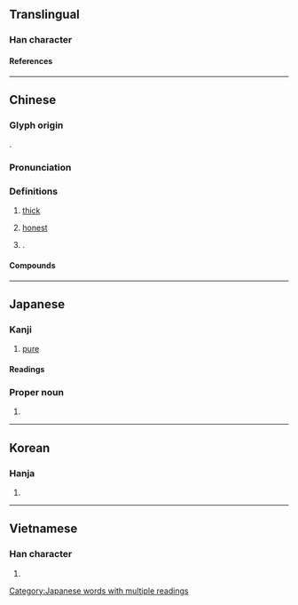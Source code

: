 {{character info}}
==Translingual==

===Han character===
{{Han char|rn=85|rad=水|as=08|sn=11|four=30147|canj=EYRD|ids=⿰氵享}}

====References====
{{Han ref|kx=0632.050|dkj=17690|dj=1035.010|hdz=31658.010|uh=6DF3}}

----

==Chinese==
{{zh-forms|alt=𤂸,湻}}

===Glyph origin===
{{Han etym}}
{{Han compound|水|𦎧|ls=psc|t1=water|c1=s|c2=p}}.

===Pronunciation===
{{zh-pron
|m=chún
|c=seon4
|mn=sûn
|mc=y
|oc=1+2+3,y
|cat=
}}

===Definitions===
{{zh-hanzi}}

# {{lb|zh|of taste}} [[thick]]
# [[honest]]
# {{surname|zh}}.

====Compounds====
{{zh-der|李淳風|民淳俗厚|淳于|淳于意|淳于髡|淳化|淳化閣帖|淳厚|淳古|淳和|淳龐|淳樸|淳淳|淳熙|淳熙閣帖|淳白|淳粹|淳絜|淳良|淳風|溫淳|輕淳|還淳反樸|還淳返樸|邯鄲淳|陳淳|淳河}}

----

==Japanese==

===Kanji===
{{ja-kanji|grade=|rs=水08}}

# [[pure]]

====Readings====
{{ja-readings
|goon=じゅん
|kanon=しゅん
|kun=あつ-い, すなお-
}}

===Proper noun===
{{ja-kanjitab|あつし}}
{{ja-kanjitab|じゅん|yomi=o}}
{{ja-kanjitab|きよし}}
{{ja-pos|proper|あつし|じゅん|きよし}}

# {{given name|ja|male}}

[[Category:Japanese words with multiple readings]]

----

==Korean==

===Hanja===
{{ko-hanja|hangeul=[[순]], [[준]]|eumhun=|rv=sun, jun|mr=sun, chun|y=swun, cwun}}

# {{rfdef|ko|sort=水08}}

----

==Vietnamese==

===Han character===
{{vi-readings|rs=水08|reading=thuần}}

# {{rfdef|vi|sort=水08}}